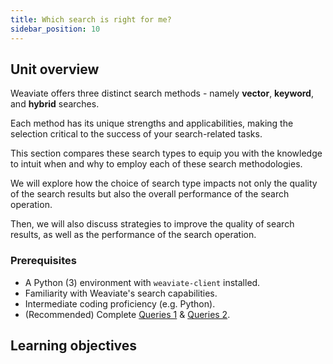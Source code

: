 ```yaml
---
title: Which search is right for me?
sidebar_position: 10
---
```


## <i class="fa-solid fa-chalkboard-user"></i> Unit overview

<!-- import ReactPlayer from 'react-player/lazy'

<ReactPlayer url='https://youtu.be/FU7l5pr2FmU' controls='true'/>
<br/> -->

<!-- :::warning TODO
Intro video here
::: -->

<!-- Provide context for this course, in addition to the concrete learning goals and outcomes. Why would someone want to do this unit? -->

Weaviate offers three distinct search methods - namely **vector**, **keyword**, and **hybrid** searches.

Each method has its unique strengths and applicabilities, making the selection critical to the success of your search-related tasks.

This section compares these search types to equip you with the knowledge to intuit when and why to employ each of these search methodologies.

We will explore how the choice of search type impacts not only the quality of the search results but also the overall performance of the search operation.

Then, we will also discuss strategies to improve the quality of search results, as well as the performance of the search operation.


### <i class="fa-solid fa-clipboard-list-check"></i> Prerequisites

- A Python (3) environment with `weaviate-client` installed.
- Familiarity with Weaviate's search capabilities.
- Intermediate coding proficiency (e.g. Python).
- (Recommended) Complete [Queries 1](../../zero_to_mvp/102_queries_1/index.mdx) & [Queries 2](../../zero_to_mvp/104_queries_2/index.mdx).


## <i class="fa-solid fa-chalkboard-user"></i> Learning objectives


<LearningGoalsExp />


<LearningGoals unitName="which_search"/>


<DocsFeedback/>
